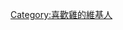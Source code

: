 {{Userbox
  |border-c = #000000
  |border-s = 1
  |id-c     = #c0c0c0
  |id-s     = 12
  |id-fc    = #000000
  |info-c   = #FFFF00
  |info-s   = 10
  |info-fc  = #CC9900
  |id       = [[File:Speckled Sussex Chicken.jpg|60px]]
  |info     = 這個用戶喜歡'''[[雞]]'''。
}}

[[Category:喜歡雞的維基人]]